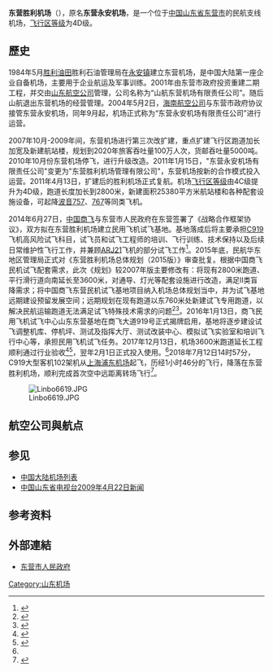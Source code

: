 {{noteTA
|G1 = Airport
|G2 = Unit
}}
{{Infobox airport
| name         = 东营胜利机场
| nativename   = <small>Dongying Shengli Airport</small>
| image        = Dongying Shengli Airport Terminal 20191002.jpg
| image-width  = 
| caption      = 
| IATA         = DOY
| ICAO         = ZSDY
| type         = 民用机场
| operator     = 东营胜利机场管理有限责任公司
| city-served  = [[山东省|山东]][[东营市|东营]]
| location     = [[中國|中國]][[山东省|山东省]][[东营市|东营市]]
| opened       = {{start date|1984|5}}
| closed       = <!-- {{end date|YYYY|MM|DD}} -->
| passenger_services_ceased = <!-- {{end date|YYYY|MM|DD}} -->
| elevation-m  = 5.5
| metric-elev  = yes
| coordinates  = {{Coord|37|30|32|N|118|47|21|E|type:airport_region:CN|display=inline,title}}
| latd  =  37 | latm  = 30 | lats  = 32 | latNS  = N
| longd = 118 | longm = 47 | longs = 21 | longEW = E
| coordinates_region     = CN-37
| website                = 
| pushpin_map            = China
| pushpin_mapsize        = 220
| pushpin_map_caption    = 機場在中國的位置
| pushpin_label          = DOY/ZSDY
| pushpin_label_position = left
| r1-number    = 18/36
| r1-length-m  = 3,600
| r1-surface   = 沥青
| metric-rwy   = yes
| stat-year    = 2016
| stat1-header = 客運量
| stat1-data   = 377,826 人次
| stat2-header = 貨運量
| stat2-data   = 297.6 公噸
| stat3-header = 起降架次
| stat3-data   = 42,217 架次
| footnotes    = 參考資料：中國民用航空局<ref>{{Cite web |url=http://www.caac.gov.cn/XXGK/XXGK/TJSJ/201702/t20170224_42760.html |title=2016年全国机场生产统计公报 |accessdate=2017-03-02 |date=2017-03-31 |archive-url=https://web.archive.org/web/20150823011202/http://www.caac.gov.cn/XXGK/XXGK/TJSJ/201702/t20170224_42760.html |archive-date=2015-08-23 |dead-url=yes }}</ref>
}}
{{Location map many | China Shandong
| width = 280
| caption = 機場在山東省的位置
| alt = 機場在山東省的位置
| AlternativeMap = China Shandong location map.svg
| label1      = DOY/ZSDY
| position1   = right
| background1 = #FFFFDD
| mark1       = Airplane silhouette.svg
| mark1size   = 12
| lat1_deg    = 37  | lat1_min    =  30 | lat1_sec    =  32 | lat1_dir    =  N
| lon1_deg    = 118 | lon1_min    =  47 | lon1_sec    =  21 | lon1_dir    =  E
| label2      = 濟南
| position2   = right
| background2 = #FFFFDD
| mark2size   = 10
| lat2_deg    = 36  | lat2_min    = 38 | lat2_sec    = 00 | lat2_dir    = N
| lon2_deg    = 117 | lon2_min    = 01 | lon2_sec    = 00 | lon2_dir    = E
| label3      = 青島
| position3   = right
| background3 = #FFFFDD
| mark3size   = 10
| lat3_deg    = 36  | lat3_min    = 05 | lat3_dir    = N
| lon3_deg    = 120 | lon3_min    = 20 | lon3_dir    = E
}}

'''东营胜利机场'''（{{airport codes|DOY|ZSDY}}），原名'''东营永安机场'''，是一个位于[[中国|中国]][[山东省|山东省]][[东营市|东营市]]的民航支线机场，[[飞行区等级|飞行区等级]]为4D级。

== 歷史 ==
1984年5月[[胜利油田|胜利油田]]胜利石油管理局在[[永安镇_(东营市)|永安镇]]建立东营机场，是中国大陆第一座企业自备机场，主要用于企业航运及军事训练。2001年由东营市政府投资重建二期工程，并交由[[山东航空公司|山东航空公司]]管理，公司名称为“山航东营机场有限责任公司”。随后山航退出东营机场的经营管理。2004年5月2日，[[海南航空公司|海南航空公司]]与东营市政府协议接管东营永安机场，同年9月起，机场正式称为“东营永安机场有限责任公司”进行运营。

2007年10月-2009年间，东营机场进行第三次改扩建，重点扩建飞行区跑道加长加宽及新建航站楼，规划到2020年旅客吞吐量100万人次，货邮吞吐量5000吨。2010年10月份东营机场停飞，进行升级改造。2011年1月15日，"东营永安机场有限责任公司"变更为"东营胜利机场管理有限公司"，东营机场按新的合作模式投入运营。2011年4月13日，扩建后的胜利机场正式复航。机场[[飞行区等级|飞行区等级]]由4C级提升为4D级，跑道长度加长到2800米，新建面积25380平方米航站楼和各种配套设施设备，可起降[[波音757|波音757]]、[[波音767|767]]等同类飞机。

2014年6月27日，[[中国商飞|中国商飞]]与东营市人民政府在东营签署了《战略合作框架协议》，双方拟在东营胜利机场建立民用飞机试飞基地。基地落成后将主要承担[[C919|C919]]飞机高风险试飞科目，试飞员和试飞工程师的培训、飞行训练、技术保持以及后续日常维护性飞行工作，并兼顾[[ARJ21|ARJ21]]飞机的部分试飞工作<ref>{{Cite web |url=http://www.comac.cc/xwzx/gsxw/201406/28/t20140628_1727971.shtml |title=存档副本 |accessdate=2020-10-18 |archive-date=2020-10-21 |archive-url=https://web.archive.org/web/20201021205249/http://www.comac.cc/xwzx/gsxw/201406/28/t20140628_1727971.shtml |dead-url=no }}</ref>。2015年底，民航华东地区管理局正式对《东营胜利机场总体规划（2015版）》审查批复。根据中国商飞民机试飞配套需求，此次《规划》较2007年版主要修改有：将现有2800米跑道、平行滑行道向南延长至3600米，对通导、灯光等配套设施进行改造，满足Ⅱ类盲降需求；将中国商飞东营民机试飞基地项目纳入机场总体规划当中，并为试飞基地远期建设预留发展空间；远期规划在现有跑道以东760米处新建试飞专用跑道，以解决民航运输跑道无法满足试飞特殊技术需求的问题<ref>{{Cite web |url=https://www.sohu.com/a/210098088_100022123 |title=存档副本 |accessdate=2020-10-18 |archive-date=2020-10-18 |archive-url=https://web.archive.org/web/20201018105141/https://www.sohu.com/a/210098088_100022123 |dead-url=no }}</ref><ref>{{Cite web |url=http://dongying.dzwww.com/dyxw/201601/t20160106_13630301.htm |title=存档副本 |accessdate=2020-10-18 |archive-date=2020-10-19 |archive-url=https://web.archive.org/web/20201019185643/http://dongying.dzwww.com/dyxw/201601/t20160106_13630301.htm |dead-url=no }}</ref>。2016年1月13日，商飞民用飞机试飞中心山东东营基地在商飞大道919号正式揭牌启用，基地将逐步建设试飞调整机库、停机坪、测试及指挥大厅、测试改装中心、模拟试飞实验室和培训飞行中心等，承担民用飞机试飞任务。2017年12月13日，机场3600米跑道延长工程顺利通过行业验收<ref name="#1">{{Cite web |url=http://www.caacnews.com.cn/1/5/201802/t20180202_1240119.html |title=存档副本 |accessdate=2020-10-18 |archive-date=2020-11-04 |archive-url=https://web.archive.org/web/20201104063502/http://www.caacnews.com.cn/1/5/201802/t20180202_1240119.html |dead-url=no }}</ref><ref>{{Cite web |url=https://k.sina.cn/article_6372044474_p17bcdaeba020001ptm.html |title=存档副本 |accessdate=2020-10-18 |archive-date=2020-11-04 |archive-url=https://web.archive.org/web/20201104042247/https://k.sina.cn/article_6372044474_p17bcdaeba020001ptm.html |dead-url=no }}</ref>，翌年2月1日正式投入使用。<ref name="#1"/>2018年7月12日14时57分，C919大型客机102架机从[[上海浦东机场|上海浦东机场]]起飞，历经1小时46分的飞行，降落在东营胜利机场，顺利完成首次空中远距离转场飞行<ref>{{Cite web |url=http://fzgg.tj.gov.cn/xxfb/zwdt/xdfwy/202005/t20200529_2648384.html |title=存档副本 |accessdate=2020-10-18 |archive-date=2020-11-04 |archive-url=https://web.archive.org/web/20201104020759/http://fzgg.tj.gov.cn/xxfb/zwdt/xdfwy/202005/t20200529_2648384.html |dead-url=no }}</ref>。

[[File:Linbo6619.JPG|thumb]]

== 航空公司與航点 ==
{{Airport-dest-list
| {{flagicon|CHN}} [[海南航空|海南航空]]| [[北京首都国际机场|北京首都]]、[[大連周水子國際機場|大連]]、[[杭州蕭山國際機場|杭州]]、[[廣州白雲國際機場|廣州]]、[[武漢天河國際機場|武漢]]-[[海口美蘭國際機場|海口]]、[[武漢天河國際機場|武漢]]-[[三亞鳳凰國際機場|三亞]]
| {{flagicon|CHN}} [[中国联合航空|中国联合航空]]| [[北京大興國際機場|北京大興]]、[[溫州龍灣國際機場|溫州]]
| {{flagicon|CHN}} [[春秋航空|春秋航空]]| [[上海虹桥国际机场|上海虹桥]]、[[上海浦东国际机场|上海浦东]]、[[長春龍嘉國際機場|長春]]
| {{flagicon|CHN}} [[天津航空|天津航空]]| [[天津濱海國際機場|天津]]、[[廈門高崎國際機場|廈門]]、[[西安咸阳国际机场|西安]]-[[烏魯木齊地窩堡國際機場|烏魯木齊]]
| {{flagicon|CHN}} [[內蒙古通用航空|內蒙古通用航空]]| [[濟南遙墻國際機場|濟南]]、[[煙台蓬萊國際機場|煙台]]、[[濟寧曲阜機場|濟寧]]、[[臨沂啟陽國際機場|臨沂]]
| {{flagicon|CHN}} [[成都航空|成都航空]]| [[威海大水泊國際機場|威海]]、[[太原武宿國際機場|太原]]
| {{flagicon|CHN}} [[中国国际航空|中国国际航空]]| [[郑州新郑国际机场|郑州]]-[[成都雙流國際機場|成都雙流]]、[[成都雙流國際機場|成都雙流]]、[[哈爾濱太平國際機場|哈爾濱]]
| {{flagicon|CHN}} [[山東航空|山東航空]]| [[廈門高崎國際機場|廈門]]、[[沈陽桃仙國際機場|沈陽]]、[[克拉瑪依機場|克拉瑪依]]（不定期包机）
| {{flagicon|CHN}} [[中国東方航空|中国東方航空]]|[[武漢天河國際機場|武漢]]、[[西安咸阳国际机场|西安]]
}}

== 参见 ==
*[[中国大陆机场列表|中国大陆机场列表]]
*[https://web.archive.org/web/20090426104206/http://www.sdtv.com.cn/news/shipin/xinwenlianbo/200904/169856.htm 中国山东省电视台2009年4月22日新闻]

== 参考资料 ==
{{reflist}}

== 外部連結 ==
* [https://web.archive.org/web/20090922032452/http://www.dongying.gov.cn/ 东营市人民政府]{{zh-cn}}{{en}}{{ja}}{{ko}}

{{中华人民共和国机场}}
{{中国人民解放军机场}}

[[Category:山东机场|Category:山东机场]]
